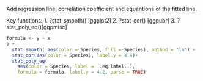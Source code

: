 Add regression line, correlation coefficient and equantions of the fitted line. 

Key functions: 
1. ?stat_smooth() [ggplot2]
2. ?stat_cor() [ggpubr]
3. ?stat_poly_eq()[ggpmisc]

```r
formula <- y ~ x
p + 
  stat_smooth( aes(color = Species, fill = Species), method = "lm") +
  stat_cor(aes(color = Species), label.y = 4.4)+
  stat_poly_eq(
    aes(color = Species, label = ..eq.label..),
    formula = formula, label.y = 4.2, parse = TRUE)
```

